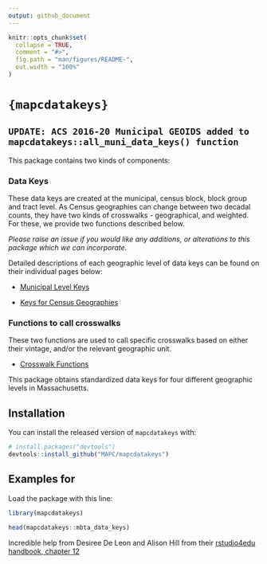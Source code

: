 ---
output: github_document
---

<!-- README.md is generated from README.Rmd. Please edit that file -->

```{r, include = FALSE}
knitr::opts_chunk$set(
  collapse = TRUE,
  comment = "#>",
  fig.path = "man/figures/README-",
  out.width = "100%"
)
```

# ``` {mapcdatakeys} ```

<!-- badges: start -->
<!-- badges: end -->

## ``` UPDATE: ACS 2016-20 Municipal GEOIDS added to mapcdatakeys::all_muni_data_keys() function ```

This package contains two kinds of components:

### Data Keys

These data keys are created at the municipal, census block, block group and tract level. As Census geographies can change between two decadal counts, they have two kinds of crosswalks - geographical, and weighted. For these, we provide two functions described below.

*Please raise an issue if you would like any additions, or alterations to this package which we can incorporate.*

Detailed descriptions of each geographic level of data keys can be found on their individual pages below:

* [Municipal Level Keys](municipal_level_keys.md)

* [Keys for Census Geographies](census_geog_keys.md)

### Functions to call crosswalks

These two functions are used to call specific crosswalks based on either their vintage, and/or the relevant geographic unit.

* [Crosswalk Functions](crosswalk_functions.md)


This package obtains standardized data keys for four different geographic levels in Massachusetts.


## Installation

You can install the released version of ```mapcdatakeys``` with:

``` r
# install.packages("devtools")
devtools::install_github("MAPC/mapcdatakeys")
```
## Examples for 

Load the package with this line:

```{r example}
library(mapcdatakeys)

head(mapcdatakeys::mbta_data_keys)

```

Incredible help from Desiree De Leon and Alison Hill from their [rstudio4edu handbook, chapter 12](https://rstudio4edu.github.io/rstudio4edu-book/data-pkg.html)